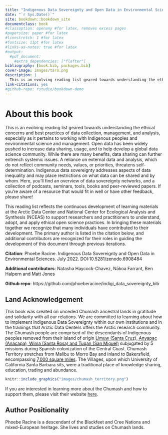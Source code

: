 ```yaml
--- 
title: "Indigenous Data Sovereignty and Open Data in Environmental Sciences"
date: "`r Sys.Date()`"
site: bookdown::bookdown_site
documentclass: book
#classoption: openany #for latex, removes excess pages
#papersize: paper #for latex
#linestretch: 1 #for latex
#fontsize: 11pt #for latex
#links-as-notes: true #for latex
#output:
  #pdf_document:
    #extra_dependencies: ["flafter"]
bibliography: [book.bib, packages.bib]
cover-image: images/taro.png
description: |
  This is an evolving reading list geared towards understanding the ethical concerns and best practices of data collection, management, and analysis, especially as it pertains to working with Indigenous peoples and environmental science and management.
link-citations: yes
#github-repo: rstudio/bookdown-demo
---
```



# About this book {-}
This is an evolving reading list geared towards understanding the ethical concerns and best practices of data collection, management, and analysis, especially as it pertains to working with Indigenous peoples and environmental science and management. Open data has been widely pushed to increase data sharing, usage, and to help develop a global data science community. While there are many benefits, data sharing can further entrench systemic issues. A reliance on external data and analysis, which do not reflect community needs, values, or priorities, threatens self-determination. Indigenous data sovereignty addresses aspects of data inequality and may place restrictions on what data can be shared and by whom. Here, you’ll find an overview of data sovereignty networks, and a collection of podcasts, seminars, tools, books and peer-reviewed papers. If you’re aware of a resource that would fit in well or have other feedback, please share!

This reading list reflects the continuous development of learning materials at the Arctic Data Center and National Center for Ecological Analysis and Synthesis (NCEAS) to support researchers and practitioners to understand, adopt, and apply ethical open science practices. In bringing these materials together we recognize that many individuals have contributed to their development. The primary author is listed in the citation below, and additional contributors are recognized for their roles in guiding the development of this document through previous iterations.

**Citation**: Phoebe Racine. Indigenous Data Sovereignty and Open Data in Environmental Sciences. July 2022. DOI:10.5281/zenodo.6908484

**Additional contributors**: Natasha Haycock-Chavez, Nākoa Farrant, Ben Halpern and Matt Jones

**Github repo**: https://github.com/phoeberacine/indigi_data_sovereignty_bib

## Land Acknowledgement {-}
This book was created on unceded Chumash ancestral lands in gratitude and solidarity with all our relations. We are committed to learning about how to implement Indigenous Data Sovereignty within our own institutions and in the trainings that Arctic Data Centers offers the Arctic research community.
The Chumash people are comprised of the descendants of Indigenous peoples removed from their Island of origin [Limuw (Santa Cruz), Anyapac (Anacapa), Wima (Santa Rosa) and Tuqan (San Miguel)](https://external.as.ucsb.edu/land-acknowledgment/) subjugated by 5 missions during Spanish colonization of the Central Coast. Chumash Territory stretches from Malibu to Morro Bay and inland to Bakersfield, encompassing [7,000 square miles](https://www.santaynezchumash.org/chumash-history). The Villages, upon which University of California Santa Barbara sits, were a traditional place of knowledge sharing, education, trading and abundance.

```r

knitr::include_graphics("images/chumash_territory.png")

```

If you are interested in learning more about the Chumash and how to support them, please visit their website [here](https://www.wishtoyo.org/).

## Author Positionality {-}
Phoebe Racine is a descendant of the Blackfeet and Cree Nations and mixed-European heritage. She lives and studies on Chumash lands.
